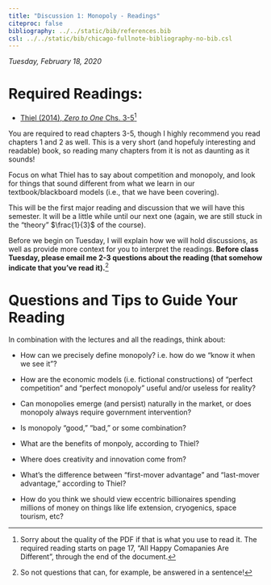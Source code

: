 ```yaml
---
title: "Discussion 1: Monopoly - Readings"
citeproc: false
bibliography: ../../static/bib/references.bib
csl: ../../static/bib/chicago-fullnote-bibliography-no-bib.csl
---
```


*Tuesday, February 18, 2020*

# Required Readings:

- [<i class="fas fa-book"></i> Thiel (2014), *Zero to One* Chs. 3-5](/readings/Thiel-Masters-2014-Chs1-5.pdf)^[Sorry about the quality of the PDF if that is what you use to read it. The required reading starts on page 17, "All Happy Comapanies Are Different", through the end of the document.]

You are required to read chapters 3-5, though I highly recommend you read chapters 1 and 2 as well. This is a very short (and hopefuly interesting and readable) book, so reading many chapters from it is not as daunting as it sounds!

Focus on what Thiel has to say about competition and monopoly, and look for things that sound different from what we learn in our textbook/blackboard models (i.e., that we have been covering).
 
This will be the first major reading and discussion that we will have this semester. It will be a little while until our next one (again, we are still stuck in the "theory" $\frac{1}{3}$ of the course).

Before we begin on Tuesday, I will explain how we will hold discussions, as well as provide more context for you to interpret the readings. **Before class Tuesday, please email me 2-3 questions about the reading (that somehow indicate that you've read it).**^[So not questions that can, for example, be answered in a sentence!]
 
# Questions and Tips to Guide Your Reading

In combination with the lectures and all the readings, think about: 

- How can we precisely define monopoly? i.e. how do we "know it when we see it"?

- How are the economic models (i.e. fictional constructions) of "perfect competition" and "perfect monopoly" useful and/or useless for reality?

- Can monopolies emerge (and persist) naturally in the market, or does monopoly always require government intervention?

- Is monopoly "good," "bad," or some combination? 

- What are the benefits of monpoly, according to Thiel?

- Where does creativity and innovation come from?

- What's the difference between "first-mover advantage" and "last-mover advantage," according to Thiel?

- How do you think we should view eccentric billionaires spending millions of money on things like life extension, cryogenics, space tourism, etc? 